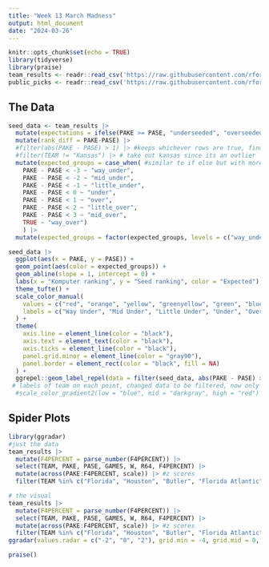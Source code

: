 ```yaml
---
title: "Week 13 March Madness"
output: html_document
date: "2024-03-26"
---
```


```r
knitr::opts_chunk$set(echo = TRUE)
library(tidyverse)
library(praise)
team_results <- readr::read_csv('https://raw.githubusercontent.com/rfordatascience/tidytuesday/master/data/2024/2024-03-26/team-results.csv')
public_picks <- readr::read_csv('https://raw.githubusercontent.com/rfordatascience/tidytuesday/master/data/2024/2024-03-26/public-picks.csv')

```

## The Data

```r
seed_data <- team_results |> 
  mutate(expectations = ifelse(PAKE >= PASE, "underseeded", "overseeded")) |> #mutate creates a new variable from a data set, if PAKE>= PASE then == "underseeded', else it is 'overseeded') 
  mutate(rank_diff = PAKE-PASE) |> 
  #filter(abs(PAKE - PASE) > 1) |> #keeps whichever rows are true, finds the big differences 
  #filter(TEAM != "Kansas") |> # take out kansas since its an outlier
  mutate(expected_groups = case_when( #similar to if else but with more cases
    PAKE - PASE < -3 ~ "way_under",
    PAKE - PASE < -2 ~ "mid_under",
    PAKE - PASE < -1 ~ "little_under",
    PAKE - PASE < 0 ~ "under",
    PAKE - PASE < 1 ~ "over",
    PAKE - PASE < 2 ~ "little_over",
    PAKE - PASE < 3 ~ "mid_over",
    TRUE ~ "way_over")
    ) |> 
  mutate(expected_groups = factor(expected_groups, levels = c("way_under", "mid_under", "little_under", "under", "over", "little_over", "mid_over", "way_over"))) 

seed_data |> 
  ggplot(aes(x = PAKE, y = PASE)) +
  geom_point(aes(color = expected_groups)) +
  geom_abline(slope = 1, intercept = 0) +
  labs(x = "Komputer ranking", y = "Seed ranking", color = "Expected") +
  theme_tufte() +
  scale_color_manual(
    values = c("red", "orange", "yellow", "greenyellow", "green", "blue", "purple", "pink"),
    labels = c("Way Under", "Mid Under", "Little Under", "Under", "Over", "Little Over", "Mid Over", "Way Over")
  ) +
  theme(
    axis.line = element_line(color = "black"),
    axis.text = element_text(color = "black"),
    axis.ticks = element_line(color = "black"),
    panel.grid.minor = element_line(color = "gray90"),
    panel.border = element_rect(color = "black", fill = NA)
  ) +
  ggrepel::geom_label_repel(data = filter(seed_data, abs(PAKE - PASE) > 1.5), mapping = aes(label = TEAM))
 # labels of team on each point, changed data to be filtered, now only labels with the more extreme data 
  #scale_color_gradient2(low = "blue", mid = "darkgray", high = "red") # color gradient before manually making case_when
```
## Spider Plots 
```r
library(ggradar)
#just the data
team_results |> 
  mutate(F4PERCENT = parse_number(F4PERCENT)) |> 
  select(TEAM, PAKE, PASE, GAMES, W, R64, F4PERCENT) |> 
  mutate(across(PAKE:F4PERCENT, scale)) |> #z scores
  filter(TEAM %in% c("Florida", "Houston", "Butler", "Florida Atlantic", "Saint Peter's", "Detroit", "Kansas"))  

# the visual 
team_results |> 
  mutate(F4PERCENT = parse_number(F4PERCENT)) |> 
  select(TEAM, PAKE, PASE, GAMES, W, R64, F4PERCENT) |> 
  mutate(across(PAKE:F4PERCENT, scale)) |> #z scores
  filter(TEAM %in% c("Florida", "Houston", "Butler", "Florida Atlantic", "Saint Peter's", "Detroit", "Kansas")) |> 
ggradar(values.radar = c("-2", "0", "2"), grid.min = -4, grid.mid = 0, grid.max = 4)
```

```r
praise()
```

